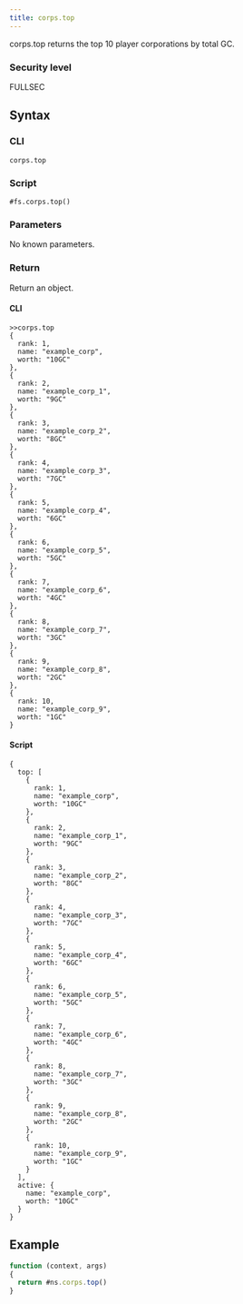 ```yaml
---
title: corps.top
---
```


corps.top returns the top 10 player corporations by total GC.

### Security level

FULLSEC

## Syntax

### CLI

```
corps.top
```

### Script

```
#fs.corps.top()
```

### Parameters

No known parameters.

### Return

Return an object.

#### CLI

```
>>corps.top
{
  rank: 1,
  name: "example_corp",
  worth: "10GC"
},
{
  rank: 2,
  name: "example_corp_1",
  worth: "9GC"
},
{
  rank: 3,
  name: "example_corp_2",
  worth: "8GC"
},
{
  rank: 4,
  name: "example_corp_3",
  worth: "7GC"
},
{
  rank: 5,
  name: "example_corp_4",
  worth: "6GC"
},
{
  rank: 6,
  name: "example_corp_5",
  worth: "5GC"
},
{
  rank: 7,
  name: "example_corp_6",
  worth: "4GC"
},
{
  rank: 8,
  name: "example_corp_7",
  worth: "3GC"
},
{
  rank: 9,
  name: "example_corp_8",
  worth: "2GC"
},
{
  rank: 10,
  name: "example_corp_9",
  worth: "1GC"
}
```

#### Script

```
{
  top: [
    {
      rank: 1,
      name: "example_corp",
      worth: "10GC"
    },
    {
      rank: 2,
      name: "example_corp_1",
      worth: "9GC"
    },
    {
      rank: 3,
      name: "example_corp_2",
      worth: "8GC"
    },
    {
      rank: 4,
      name: "example_corp_3",
      worth: "7GC"
    },
    {
      rank: 5,
      name: "example_corp_4",
      worth: "6GC"
    },
    {
      rank: 6,
      name: "example_corp_5",
      worth: "5GC"
    },
    {
      rank: 7,
      name: "example_corp_6",
      worth: "4GC"
    },
    {
      rank: 8,
      name: "example_corp_7",
      worth: "3GC"
    },
    {
      rank: 9,
      name: "example_corp_8",
      worth: "2GC"
    },
    {
      rank: 10,
      name: "example_corp_9",
      worth: "1GC"
    }
  ],
  active: {
    name: "example_corp",
    worth: "10GC"
  }
}
```

## Example

```js
function (context, args)
{
  return #ns.corps.top()
}
```
